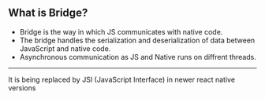 ## What is Bridge?

- Bridge is the way in which JS communicates with native code.
- The bridge handles the serialization and deserialization of data between JavaScript and native code.
- Asynchronous communication as JS and Native runs on diffrent threads.

---

It is being replaced by JSI (JavaScript Interface) in newer react native versions
